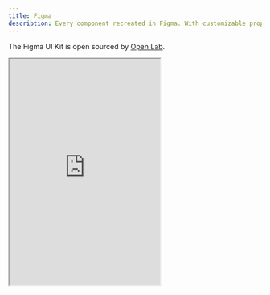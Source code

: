 ```yaml
---
title: Figma
description: Every component recreated in Figma. With customizable props, typography and icons.
---
```


The Figma UI Kit is open sourced by [Open Lab](https://github.com/OpenLab-dev).

<div className="w-full mt-4 aspect-video">
  <iframe
    src="https://embed.figma.com/file/1354464067434498042/hf_embed?community_viewer=true&embed_host=fastma&fuid=1338616720486870221&hub_file_id=1354464067434498042&kind=file&viewer=1"
    className="overflow-hidden rounded-large border w-full"
    height="450"
    allowfullscreen
  />
</div>

## Grab a copy

[Link to Figma](https://www.figma.com/community/file/1354464067434498042/open-ui)